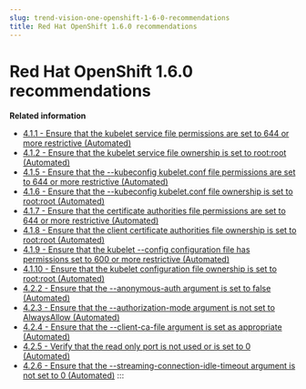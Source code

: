 ```yaml
---
slug: trend-vision-one-openshift-1-6-0-recommendations
title: Red Hat OpenShift 1.6.0 recommendations
---
```

# Red Hat OpenShift 1.6.0 recommendations

**Related information**

- [4.1.1 - Ensure that the kubelet service file permissions are set to 644 or more restrictive (Automated)](openshift-411.mdx)
- [4.1.2 - Ensure that the kubelet service file ownership is set to root:root (Automated)](openshift-412.mdx)
- [4.1.5 - Ensure that the --kubeconfig kubelet.conf file permissions are set to 644 or more restrictive (Automated)](openshift-415.mdx)
- [4.1.6 - Ensure that the --kubeconfig kubelet.conf file ownership is set to root:root (Automated)](openshift-416.mdx)
- [4.1.7 - Ensure that the certificate authorities file permissions are set to 644 or more restrictive (Automated)](openshift-417.mdx)
- [4.1.8 - Ensure that the client certificate authorities file ownership is set to root:root (Automated)](openshift-418.mdx)
- [4.1.9 - Ensure that the kubelet --config configuration file has permissions set to 600 or more restrictive (Automated)](openshift-419.mdx)
- [4.1.10 - Ensure that the kubelet configuration file ownership is set to root:root (Automated)](openshift-4110.mdx)
- [4.2.2 - Ensure that the --anonymous-auth argument is set to false (Automated)](openshift-422.mdx)
- [4.2.3 - Ensure that the --authorization-mode argument is not set to AlwaysAllow (Automated)](openshift-423.mdx)
- [4.2.4 - Ensure that the --client-ca-file argument is set as appropriate (Automated)](openshift-424.mdx)
- [4.2.5 - Verify that the read only port is not used or is set to 0 (Automated)](openshift-425.mdx)
- [4.2.6 - Ensure that the --streaming-connection-idle-timeout argument is not set to 0 (Automated)](openshift-426.mdx)
:::
